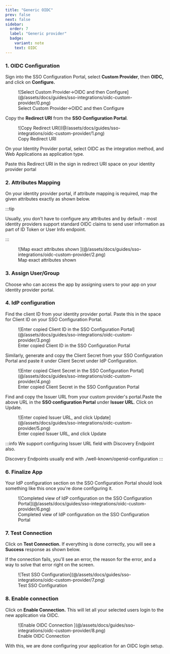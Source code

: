 ```yaml
---
title: "Generic OIDC"
prev: false
next: false
sidebar:
  order: 7
  label: "Generic provider"
  badge:
    variant: note
    text: OIDC
---
```





### 1. OIDC Configuration

Sign into the SSO Configuration Portal, select **Custom Provider**, then **OIDC,** and click on **Configure.**

<figure>
  ![Select Custom Provider→OIDC and then
  Configure](@/assets/docs/guides/sso-integrations/oidc-custom-provider/0.png)
  <figcaption>Select Custom Provider→OIDC and then Configure</figcaption>
</figure>

Copy the **Redirect URl** from the **SSO Configuration Portal**.

<figure>
  ![Copy Redirect
  URI](@/assets/docs/guides/sso-integrations/oidc-custom-provider/1.png)
  <figcaption>Copy Redirect URI</figcaption>
</figure>

On your Identity Provider portal, select OIDC as the integration method, and Web Applications as application type.

Paste this Redirect URI in the sign in redirect URI space on your identity provider portal

### 2. Attributes Mapping

On your identity provider portal, if attribute mapping is required, map the given attributes exactly as shown below.

:::tip

Usually, you don't have to configure any attributes and by default - most identity providers support standard OIDC claims to send user information as part of ID Token or User Info endpoint.

:::

<figure>
  ![Map exact attributes shown
  ](@/assets/docs/guides/sso-integrations/oidc-custom-provider/2.png)
  <figcaption>Map exact attributes shown</figcaption>
</figure>

### 3. Assign User/Group

Choose who can access the app by assigning users to your app on your identity provider portal.

### 4. IdP configuration

Find the client ID from your identity provider portal. Paste this in the space for Client ID on your SSO Configuration Portal.

<figure>
  ![Enter copied Client ID in the SSO Configuration
  Portal](@/assets/docs/guides/sso-integrations/oidc-custom-provider/3.png)
  <figcaption>
    Enter copied Client ID in the SSO Configuration Portal
  </figcaption>
</figure>

Similarly, generate and copy the Client Secret from your SSO Configuration Portal and paste it under Client Secret under IdP Configuration.

<figure>
  ![Enter copied Client Secret in the SSO Configuration
  Portal](@/assets/docs/guides/sso-integrations/oidc-custom-provider/4.png)
  <figcaption>
    Enter copied Client Secret in the SSO Configuration Portal
  </figcaption>
</figure>

Find and copy the Issuer URL from your custom provider's portal.Paste the above URL in the **SSO configuration Portal** under **Issuer URL**. Click on Update.

<figure>
  ![Enter copied Issuer URL, and click
  Update](@/assets/docs/guides/sso-integrations/oidc-custom-provider/5.png)
  <figcaption>Enter copied Issuer URL, and click Update</figcaption>
</figure>

:::info
We support configuring Issuer URL field with Discovery Endpoint also.

Discovery Endpoints usually end with ./well-known/openid-configuration
:::

### 6. Finalize App

Your IdP configuration section on the SSO Configuration Portal should look something like this once you're done configuring it.

<figure>
  ![Completed view of IdP configuration on the SSO Configuration
  Portal](@/assets/docs/guides/sso-integrations/oidc-custom-provider/6.png)
  <figcaption>
    Completed view of IdP configuration on the SSO Configuration Portal
  </figcaption>
</figure>

### 7. Test Connection

Click on **Test Connection.** If everything is done correctly, you will see a **Success** response as shown below.

If the connection fails, you'll see an error, the reason for the error, and a way to solve that error right on the screen.

<figure>
  ![Test SSO
  Configuration](@/assets/docs/guides/sso-integrations/oidc-custom-provider/7.png)
  <figcaption>Test SSO Configuration</figcaption>
</figure>

### 8. Enable connection

Click on **Enable Connection.** This will let all your selected users login to the new application via OIDC.

<figure>
  ![Enable OIDC Connection
  ](@/assets/docs/guides/sso-integrations/oidc-custom-provider/8.png)
  <figcaption>Enable OIDC Connection</figcaption>
</figure>

With this, we are done configuring your application for an OIDC login setup.
